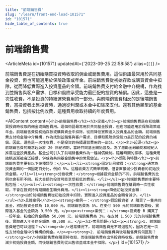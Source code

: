 ```yaml
---
title: "前端銷售費"
slug: "/learn/front-end-load-101571"
id: "101571"
hide_table_of_contents: true
---
```



# 前端銷售費

<ArticleMeta id={101571} updatedAt={'2023-09-25 22:58:58'} alias={`[]`} />
<div className='border-solid border-b border-t-0 my-4 border-[var(--ifm-color-gray-300)]' />

前端銷售費是在初始購買投資時收取的佣金或銷售費用。這個術語最常用於共同基金投資，但也可能適用於保險政策或年金。前端銷售費從初始存款或購買資金中扣除，從而降低實際進入投資產品的金額。前端銷售費支付給金融中介機構，作為找到並銷售與客户需求、目標和風險承受能力最匹配的投資的補償。因此，這些是一次性收費，不是投資的持續運營費用的一部分。與前端銷售費相反的是後端銷售費，當投資者出售投資時，通過從利潤或本金中扣除來支付。還有其他類型的基金銷售費，包括按比例收費，這種費用收取持續的年度費用。

<AIContent content={`<h2>前端銷售費</h2><h3>定義</h3><p>前端銷售費是在初始購買投資時收取的佣金或銷售費用。這個術語最常用於共同基金投資，但也可能適用於保險政策或年金。前端銷售費從初始存款或購買資金中扣除，從而降低實際進入投資產品的金額。前端銷售費支付給金融中介機構，作為找到並銷售與客户需求、目標和風險承受能力最匹配的投資的補償。因此，這些是一次性收費，不是投資的持續運營費用的一部分。</p><h3>起源</h3><p>前端銷售費的概念起源於 20 世紀初期，當時共同基金開始普及。為了激勵金融顧問和經紀人推廣這些投資產品，基金公司引入了前端銷售費作為一種補償機制。隨着時間的推移，這種費用結構逐漸被廣泛接受，併成為共同基金銷售中的常見做法。</p><h3>類別與特點</h3><p>前端銷售費主要有以下幾種類型：</p><ul><li><strong>固定比例收費：</strong>通常為投資金額的一個固定百分比，例如 5%。這種收費方式簡單明瞭，但會直接減少投資者的初始投資金額。</li><li><strong>分級收費：</strong>根據投資金額的不同，前端銷售費的比例也會有所不同。較大金額的投資可能享受較低的費率。</li></ul><p>前端銷售費的主要特點包括：</p><ul><li><strong>一次性收費：</strong>前端銷售費在購買時一次性收取，不會在投資持有期間產生額外費用。</li><li><strong>降低初始投資金額：</strong>由於前端銷售費從初始投資中扣除，實際進入投資產品的金額會減少。</li></ul><h3>具體案例</h3><p><strong>案例一：</strong>假設投資者 A 購買了一隻共同基金，初始投資金額為 10,000 元，前端銷售費為 5%。在支付 500 元的前端銷售費後，實際進入基金的金額為 9,500 元。</p><p><strong>案例二：</strong>投資者 B 購買了一份年金，初始投資金額為 50,000 元，前端銷售費為 3%。在支付 1,500 元的前端銷售費後，實際進入年金的金額為 48,500 元。</p><h3>常見問題</h3><p><strong>1. 前端銷售費是否可以退還？</strong><br/>通常情況下，前端銷售費是不可退還的，因為它是一次性支付給金融中介機構的佣金。</p><p><strong>2. 前端銷售費與後端銷售費有何區別？</strong><br/>前端銷售費在購買時收取，而後端銷售費在出售投資時收取。前端銷售費會減少初始投資金額，而後端銷售費則從出售收益或本金中扣除。</p>`} id={101571} />
